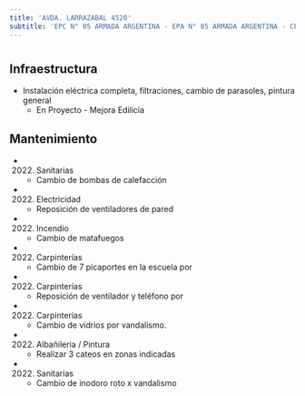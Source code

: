 ```yaml
---
title: 'AVDA. LARRAZABAL 4520'
subtitle: 'EPC N° 05 ARMADA ARGENTINA - EPA N° 05 ARMADA ARGENTINA - CECIE N° 21 - JII N° 06/21°'
---
```


#
## Infraestructura

* Instalación eléctrica completa, filtraciones, cambio de parasoles, pintura general 
    + En Proyecto - Mejora Edilicia 


## Mantenimiento

*  (2022) Sanitarias 
    + Cambio de bombas de calefacción

*  (2022) Electricidad 
    + Reposición de ventiladores de pared

*  (2022) Incendio 
    + Cambio de matafuegos

*  (2022) Carpinterías 
    + Cambio de 7 picaportes en la escuela por

*  (2022) Carpinterías 
    + Reposición de ventilador y teléfono por

*  (2022) Carpinterías 
    + Cambio de vidrios por vandalismo.

*  (2022) Albañileria / Pintura 
    + Realizar 3 cateos en zonas indicadas

*  (2022) Sanitarias 
    + Cambio de inodoro roto x vandalismo







